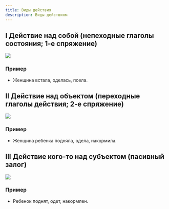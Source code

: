 ```yaml
---
title: Виды действия
description: Виды действиям
---
```


## I Действие над собой (непеходные глаголы состояния; 1-е спряжение)

![](/img/chapter-8/schema-1.png)

### Пример

- Женщина встала, оделась, поела.

## II Действие над объектом (переходные глаголы действия; 2-е спряжение)

![](/img/chapter-8/schema-2.png)

### Пример

- Женщина ребенка подняла, одела, накормила.

## III Действие кого-то над субъектом (пасивный залог)

![](/img/chapter-8/schema-3.png)

### Пример

- Ребенок поднят, одет, накормлен.
